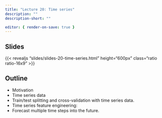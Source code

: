 ```yaml
---
title: "Lecture 20: Time series"
description: ""
description-short: ""

editor: { render-on-save: true }
---
```


## Slides

{{< revealjs "slides/slides-20-time-series.html" height="600px" class="ratio ratio-16x9" >}}


## Outline
- Motivation
- Time series data
- Train/test splitting and cross-validation with time series data.
- Time series feature engineering:
- Forecast multiple time steps into the future.